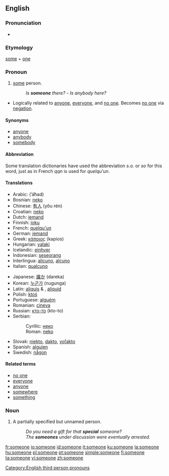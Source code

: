 ==English==

===Pronunciation===
*{{audio|en-us-someone.ogg|Audio (US)}}

===Etymology===
[[some]] + [[one]]

===Pronoun===
{{en-pron}}
# [[some]] person.
#:''Is '''someone''' there?'' - ''Is anybody here?''
*Logically related to [[anyone]], [[everyone]], and [[no one]].  Becomes [[no one]] via [[negation]].

====Synonyms====
* [[anyone]]
* [[anybody]]
* [[somebody]]

====Abbreviation====
Some translation dictionaries have used the abbreviation ''s.o.'' or ''so'' for this word, just as in French ''qqn'' is used for ''quelqu'un''.

====Translations====
{{top}}
*Arabic: {{ARchar|[[احد]]}} (’áħad)
*Bosnian: [[neko]]
*Chinese: [[有人]] (yǒu rén)
*Croatian: [[neko]]
*Dutch: [[iemand]]
*Finnish: [[joku]]
*French: [[quelqu'un]]
*German: [[jemand]]
*Greek: [[κάποιος]] (kapios) {{m}}
*Hungarian: [[valaki]]
*Icelandic: [[einhver]]
*Indonesian: [[seseorang]]
*Interlingua: [[alicuno]], [[alcuno]]
*Italian: [[qualcuno]]
{{mid}}
*Japanese: [[誰か]] (dareka)
*Korean: [[누군가]] (nugunga)
*Latin: [[aliquis]] {{m}} & {{f}}, [[aliquid]] {{n}}
*Polish: [[ktoś]]
*Portuguese: [[alguém]]
*Romanian: [[cineva]]
*Russian: [[кто-то]] (kto-to)
*Serbian:
*:Cyrillic: [[неко]]
*:Roman: [[neko]]
*Slovak: [[niekto#Slovak|niekto]], [[dakto#Slovak|dakto]], [[voľakto]]
*Spanish: [[alguien]]
*Swedish: [[någon]]
{{bottom}}

====Related terms====
*[[no one]]
*[[everyone]]
*[[anyone]]
*[[somewhere]]
*[[something]]

[[Category:English third person pronouns]]

===Noun===
{{en-noun}}
# A partially specified but unnamed person.
#: ''Do you need a gift for that '''special''' someone?''
#: ''The '''someones''' under discussion were eventually arrested.''

[[fr:someone]]
[[io:someone]]
[[id:someone]]
[[it:someone]]
[[ku:someone]]
[[la:someone]]
[[hu:someone]]
[[pl:someone]]
[[pt:someone]]
[[simple:someone]]
[[fi:someone]]
[[ta:someone]]
[[vi:someone]]
[[zh:someone]]